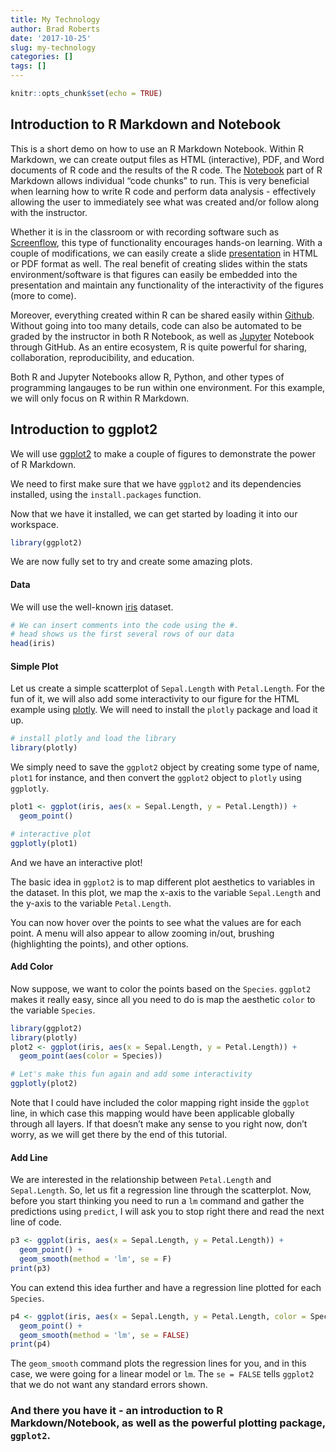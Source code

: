```yaml
---
title: My Technology
author: Brad Roberts
date: '2017-10-25'
slug: my-technology
categories: []
tags: []
---
```


```r
knitr::opts_chunk$set(echo = TRUE)
```

## Introduction to R Markdown and Notebook

This is a short demo on how to use an R Markdown Notebook. Within R Markdown, we can create output files as HTML (interactive), PDF, and Word documents of R code and the results of the R code. The [Notebook](http://rmarkdown.rstudio.com/lesson-10.html) part of R Markdown allows individual "code chunks" to run. This is very beneficial when learning how to write R code and perform data analysis - effectively allowing the user to immediately see what was created and/or follow along with the instructor.  

Whether it is in the classroom or with recording software such as [Screenflow](https://www.telestream.net/screenflow/), this type of functionality encourages hands-on learning. With a couple of modifications, we can easily create a slide [presentation](http://rmarkdown.rstudio.com/gallery.html) in HTML or PDF format as well. The real benefit of creating slides within the stats environment/software is that figures can easily be embedded into the presentation and maintain any functionality of the interactivity of the figures (more to come). 

Moreover, everything created within R can be shared easily within [Github](https://github.com/). Without going into too many details, code can also be automated to be graded by the instructor in both R Notebook, as well as [Jupyter](http://jupyter.org) Notebook through GitHub. As an entire ecosystem, R is quite powerful for sharing, collaboration, reproducibility, and education.

Both R and Jupyter Notebooks allow R, Python, and other types of programming langauges to be run within one environment. For this example, we will only focus on R within R Markdown. 

## Introduction to ggplot2

We will use [ggplot2](http://github.com/hadley/ggplot2) to make a couple of figures to demonstrate the power of R Markdown.

We need to first make sure that we have `ggplot2` and its dependencies installed, using the `install.packages` function.

Now that we have it installed, we can get started by loading it into our workspace.

```r
library(ggplot2)
```

We are now fully set to try and create some amazing plots. 

#### Data

We will use the well-known [iris](http://stat.ethz.ch/R-manual/R-patched/library/datasets/html/iris.html) dataset. 

```r
# We can insert comments into the code using the #. 
# head shows us the first several rows of our data
head(iris)
```

#### Simple Plot

Let us create a simple scatterplot of `Sepal.Length` with `Petal.Length`. For the fun of it, we will also add some interactivity to our figure for the HTML example using [plotly](https://plot.ly/). We will need to install the `plotly` package and load it up.

```r
# install plotly and load the library
library(plotly)
```

We simply need to save the `ggplot2` object by creating some type of name, `plot1` for instance, and then convert the `ggplot2` object to `plotly` using `ggplotly`.

```r
plot1 <- ggplot(iris, aes(x = Sepal.Length, y = Petal.Length)) +
  geom_point()

# interactive plot
ggplotly(plot1)
```
And we have an interactive plot!

The basic idea in `ggplot2` is to map different plot aesthetics to variables in the dataset. In this plot, we map the x-axis to the variable `Sepal.Length` and the y-axis to the variable `Petal.Length`. 

You can now hover over the points to see what the values are for each point. A menu will also appear to allow zooming in/out, brushing (highlighting the points), and other options.

#### Add Color

Now suppose, we want to color the points based on the `Species`. `ggplot2` makes it really easy, since all you need to do is map the aesthetic `color` to the variable `Species`.

```r
library(ggplot2)
library(plotly)
plot2 <- ggplot(iris, aes(x = Sepal.Length, y = Petal.Length)) +
  geom_point(aes(color = Species))

# Let's make this fun again and add some interactivity
ggplotly(plot2)
```

Note that I could have included the color mapping right inside the `ggplot` line, in which case this mapping would have been applicable globally through all layers. If that doesn't make any sense to you right now, don't worry, as we will get there by the end of this tutorial.

#### Add Line

We are interested in the relationship between `Petal.Length` and `Sepal.Length`. So, let us fit a regression line through the scatterplot. Now, before you start thinking you need to run a `lm` command and gather the predictions using `predict`, I will ask you to stop right there and read the next line of code.

```r
p3 <- ggplot(iris, aes(x = Sepal.Length, y = Petal.Length)) +
  geom_point() + 
  geom_smooth(method = 'lm', se = F)
print(p3)
```


You can extend this idea further and have a regression line plotted for each `Species`. 

```r
p4 <- ggplot(iris, aes(x = Sepal.Length, y = Petal.Length, color = Species)) +
  geom_point() + 
  geom_smooth(method = 'lm', se = FALSE)
print(p4)
```

The `geom_smooth` command plots the regression lines for you, and in this case, we were going for a linear model or `lm`. The `se = FALSE` tells `ggplot2` that we do not want any standard errors shown.

### And there you have it - an introduction to R Markdown/Notebook, as well as the powerful plotting package, `ggplot2`.